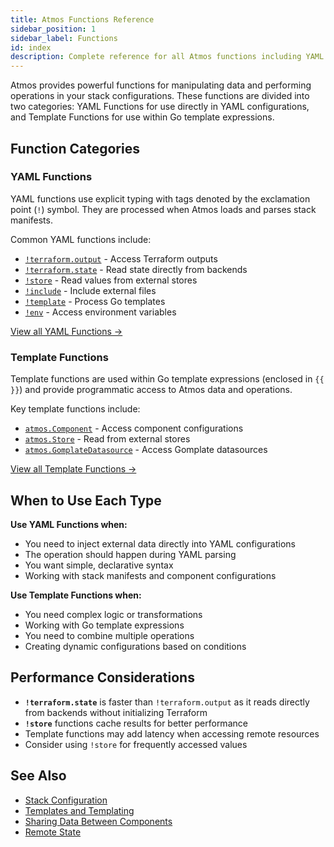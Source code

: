 ```yaml
---
title: Atmos Functions Reference
sidebar_position: 1
sidebar_label: Functions
id: index
description: Complete reference for all Atmos functions including YAML and Template functions
---
```



<Intro>
Atmos provides powerful functions for manipulating data and performing operations in your stack configurations. These functions are divided into two categories: YAML Functions for use directly in YAML configurations, and Template Functions for use within Go template expressions.
</Intro>

## Function Categories

### YAML Functions

YAML functions use explicit typing with tags denoted by the exclamation point (`!`) symbol. They are processed when Atmos loads and parses stack manifests.

Common YAML functions include:
- [`!terraform.output`](/functions/yaml/terraform.output) - Access Terraform outputs
- [`!terraform.state`](/functions/yaml/terraform.state) - Read state directly from backends
- [`!store`](/functions/yaml/store) - Read values from external stores
- [`!include`](/functions/yaml/include) - Include external files
- [`!template`](/functions/yaml/template) - Process Go templates
- [`!env`](/functions/yaml/env) - Access environment variables

[View all YAML Functions →](/functions/yaml)

### Template Functions

Template functions are used within Go template expressions (enclosed in `{{ }}`) and provide programmatic access to Atmos data and operations.

Key template functions include:
- [`atmos.Component`](/functions/template/atmos.Component) - Access component configurations
- [`atmos.Store`](/functions/template/atmos.Store) - Read from external stores
- [`atmos.GomplateDatasource`](/functions/template/atmos.GomplateDatasource) - Access Gomplate datasources

[View all Template Functions →](/functions/template)

## When to Use Each Type

**Use YAML Functions when:**
- You need to inject external data directly into YAML configurations
- The operation should happen during YAML parsing
- You want simple, declarative syntax
- Working with stack manifests and component configurations

**Use Template Functions when:**
- You need complex logic or transformations
- Working with Go template expressions
- You need to combine multiple operations
- Creating dynamic configurations based on conditions

## Performance Considerations

- **`!terraform.state`** is faster than `!terraform.output` as it reads directly from backends without initializing Terraform
- **`!store`** functions cache results for better performance
- Template functions may add latency when accessing remote resources
- Consider using `!store` for frequently accessed values

## See Also

- [Stack Configuration](/core-concepts/stacks)
- [Templates and Templating](/core-concepts/stacks/templates)
- [Sharing Data Between Components](/core-concepts/share-data)
- [Remote State](/core-concepts/share-data/remote-state)
